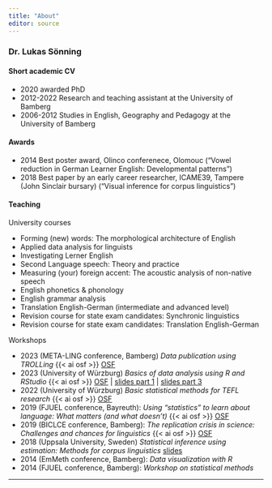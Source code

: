 ```yaml
---
title: "About"
editor: source
---
```


### Dr. Lukas Sönning

#### Short academic CV

- 2020 awarded PhD
- 2012-2022 Research and teaching assistant at the University of Bamberg
- 2006-2012 Studies in English, Geography and Pedagogy at the University of Bamberg

#### Awards

- 2014 Best poster award, Olinco conferenece, Olomouc ("Vowel reduction in German Learner English: Developmental patterns")
- 2018 Best paper by an early career researcher, ICAME39, Tampere (John Sinclair bursary) ("Visual inference for corpus linguistics")

#### Teaching

University courses

- Forming (new) words: The morphological architecture of English
- Applied data analysis for linguists
- Investigating Lerner English
- Second Language speech: Theory and practice
- Measuring (your) foreign accent: The acoustic analysis of non-native speech
- English phonetics & phonology
- English grammar analysis
- Translation English-German (intermediate and advanced level)
- Revision course for state exam candidates: Synchronic linguistics
- Revision course for state exam candidates: Translation English-German

Workshops

- 2023 (META-LING conference, Bamberg) *Data publication using TROLLing* {{< ai osf >}} [OSF](https://osf.io/j38b2/)
- 2023 (University of Würzburg) *Basics of data analysis using R and RStudio* {{< ai osf >}} [OSF](https://osf.io/j43v9/) \| [slides part 1](resources_pages/slides_part_1.html){target="_blank"} \| [slides part 3](resources_pages/slides_part_3.html){target="_blank"}
- 2022 (University of Würzburg) *Basic statistical methods for TEFL research* {{< ai osf >}} [OSF](https://osf.io/v37pw/)
- 2019 (FJUEL conference, Bayreuth): *Using "statistics" to learn about language: What matters (and what doesn't)* {{< ai osf >}} [OSF](https://osf.io/jafbz/)
- 2019 (BICLCE conference, Bamberg): *The replication crisis in science: Challenges and chances for linguistics* {{< ai osf >}} [OSF](https://osf.io/dhbce/)
- 2018 (Uppsala University, Sweden) *Statistical inference using estimation: Methods for corpus linguistics* [slides](https://osf.io/qrv5k)
- 2014 (EmMeth conference, Bamberg): *Data visualization with R*
- 2014 (FJUEL conference, Bamberg): *Workshop on statistical methods*

------------------------------------------------------------------------
